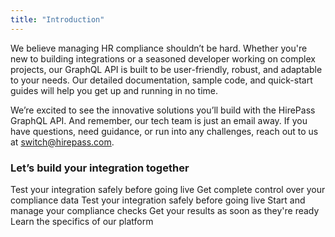 ```yaml
---
title: "Introduction"
---
```


We believe managing HR compliance shouldn’t be hard.
Whether you're new to building integrations or a seasoned developer working on complex projects, our GraphQL API is built to be user-friendly, robust, and adaptable to your needs. Our detailed documentation, sample code, and quick-start guides will help you get up and running in no time.

We’re excited to see the innovative solutions you’ll build with the HirePass GraphQL API. And remember, our tech team is just an email away. If you have questions, need guidance, or run into any challenges, reach out to us at [switch@hirepass.com](mailto:switch@hirepass.com). 

### Let’s build your integration together

<CardGroup cols={3}>
  <Card title="Environments" horizontal="false" href="/environments/stage" img="/images/icon-environments.png">
    Test your integration safely before going live
  </Card>
  <Card title="GraphQL API" horizontal="false" href="/environments/stage" img="/images/icon-graphql.png">
    Get complete control over your compliance data
  </Card>
  <Card title="Authentication" horizontal="false" href="/graphql/api-authentication-key" img="/images/icon-auth.png">
    Test your integration safely before going live
  </Card>
  <Card title="Requests" horizontal="false" href="/requests" img="/images/icon-requests.png">
    Start and manage your compliance checks
  </Card>
  <Card title="Results" horizontal="false" href="/results/managing-results" img="/images/icon-results.png">
    Get your results as soon as they're ready
  </Card>
  <Card title="Support" horizontal="false" href="mailto:trust@hirepass.com" img="/images/icon-support.png">
    Learn the specifics of our platform
  </Card>
</CardGroup>